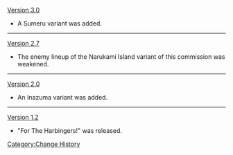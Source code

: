[[Version 3.0]]
*A Sumeru variant was added.
----
[[Version 2.7]]
*The enemy lineup of the Narukami Island variant of this commission was weakened.
----
[[Version 2.0]]
*An Inazuma variant was added.
----
[[Version 1.2]]
*"For The Harbingers!" was released.
<noinclude>[[Category:Change History]]</noinclude>
